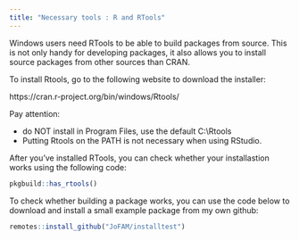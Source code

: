 ```yaml
---
title: "Necessary tools : R and RTools"
---
```


Windows users need RTools to be able to build packages from source. This is not only handy for developing packages, it also allows you to install source packages from other sources than CRAN.

To install Rtools, go to the following website to download the installer:

https://cran.r-project.org/bin/windows/Rtools/

Pay attention:

 - do NOT install in Program Files, use the default C:\\Rtools
 - Putting Rtools on the PATH is not necessary when using RStudio.
 
After you've installed RTools, you can check whether your installastion works using the following code:

```r
pkgbuild::has_rtools()
```

To check whether building a package works, you can use the code below to download and install a small example package from my own github:

```r
remotes::install_github("JoFAM/installtest")
```

